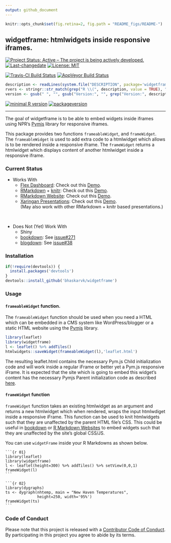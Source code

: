 ```yaml
---
output: github_document
---
```

```r
knitr::opts_chunk$set(fig.retina=2, fig.path = "README_figs/README-")
```

## widgetframe: htmlwidgets inside responsive iframes.

[![Project Status: Active – The project is being actively developed.](http://www.repostatus.org/badges/latest/active.svg)](http://www.repostatus.org/#active) [![Last-changedate](https://img.shields.io/badge/last%20change-`r gsub('-', '--', Sys.Date())`-green.svg)](/commits/master)  [![License: MIT](https://img.shields.io/badge/License-MIT-yellow.svg)](https://opensource.org/licenses/MIT)

[![Travis-CI Build Status](https://travis-ci.org/bhaskarvk/widgetframe.svg?branch=master)](https://travis-ci.org/bhaskarvk/widgetframe) [![AppVeyor Build Status](https://ci.appveyor.com/api/projects/status/github/bhaskarvk/widgetframe?branch=master&svg=true)](https://ci.appveyor.com/project/bhaskarvk/widgetframe)


```r
description <- readLines(system.file("DESCRIPTION", package='widgetframe'))
rvers <- stringr::str_match(grep("R \\(", description, value = TRUE), "[0-9]{1,4}\\.[0-9]{1,4}\\.[0-9]{1,4}")[1,1]
version <- gsub(" ", "", gsub("Version:", "", grep("Version:", description, value = TRUE)))
```
[![minimal R version](https://img.shields.io/badge/R%3E%3D-`r rvers`-6666ff.svg)](https://cran.r-project.org/) [![packageversion](https://img.shields.io/badge/Package%20version-`r version`-orange.svg?style=flat-square)](commits/master)

----

The goal of widgetframe is to be able to embed widgets inside iframes using NPR's [Pymjs](http://blog.apps.npr.org/pym.js/) library for responsive iframes.

This package provides two functions `frameableWidget`, and `frameWidget`. The `frameableWidget` is used to add extra code to a htmlwidget which allows is to be rendered inside a responsive iframe. The `frameWidget` returns a htmlwidget which displays content of another htmlwidget inside a responsive iframe. 

### Current Status

- Works With
    * [Flex Dashboard](http://rmarkdown.rstudio.com/flexdashboard/): Check out this [Demo](https://rawgit.com/bhaskarvk/widgetframe/master/inst/examples/flexdashboard/dashboard.html).
    * [RMarkdown](rmarkdown.rstudio.com) + [knitr](yihui.name/knitr/): Check out this [Demo](https://rawgit.com/bhaskarvk/widgetframe/master/inst/examples/rmarkdown/knitr_example.html).
    * [RMarkdown Website](http://rmarkdown.rstudio.com/lesson-13.html): Check out this [Demo](https://rawgit.com/bhaskarvk/widgetframe/master/inst/examples/rmarkdown-website/index.html).
    * [Xaringan Presentations](https://slides.yihui.name/xaringan/): Check out this [Demo](https://rawgit.com/bhaskarvk/widgetframe/master/inst/examples/xaringan/widgetframe.html#1).<br/>(May also work with other RMarkdown + knitr based presentations.)

<br/>

- Does Not (Yet) Work With
    * Shiny
    * [bookdown](https://bookdown.org/): See [issue#271](https://github.com/rstudio/bookdown/issues/271)
    * [blogdown](https://github.com/rstudio/blogdown/): See [issue#38](https://github.com/rstudio/blogdown/issues/38)

### Installation

```r
if(!require(devtools)) {
  install.packages('devtools')
}
devtools::install_github('bhaskarvk/widgetframe')
```

### Usage

#### `frameableWidget` function.

The `frameableWidget` function should be used when you need a HTML which can be embedded in a CMS system like WordPress/blogger or a static HTML website using the [Pymjs](http://blog.apps.npr.org/pym.js/) library.

```r
library(leaflet)
library(widgetframe)
l <- leaflet() %>% addTiles()
htmlwidgets::saveWidget(frameableWidget(l),'leaflet.html')
```

The resulting leaflet.html contains the necessary Pym.js Child initialization code and will work inside a regular iFrame or better yet a Pym.js responsive iFrame. It is expected that the site which is going to embed this widget's content has the necessary Pymjs Parent initialization code as described [here](http://blog.apps.npr.org/pym.js/).

#### `frameWidget` function

`frameWidget` function takes an existing htmlwidget as an argument and returns a new htmlwidget which when rendered, wraps the input htmlwdiget inside a responsive iFrame. This function can be used to knit htmlwidgets such that they are unaffected by the parent HTML file's CSS. This could be useful in [bookdown](https://bookdown.org/) or [R Markdown Websites](http://rmarkdown.rstudio.com/rmarkdown_websites.html) to embed widgets such that they are unaffected by the site's global CSS/JS.

You can use `widgetFrame` inside your R Markdowns as shown below.

<pre><code>```{r 01}
library(leaflet)
library(widgetframe)
l <- leaflet(height=300) %>% addTiles() %>% setView(0,0,1)
frameWidget(l)
```</code></pre>


<pre><code>```{r 02}
library(dygraphs)
ts <- dygraph(nhtemp, main = "New Haven Temperatures",
              height=250, width='95%')
frameWidget(ts)
```</code></pre>

### Code of Conduct
Please note that this project is released with a [Contributor Code of Conduct](CONDUCT.md). By participating in this project you agree to abide by its terms.

